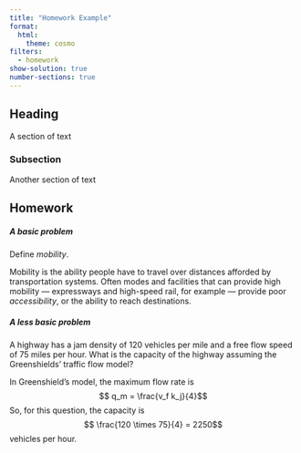 ```yaml
---
title: "Homework Example"
format: 
  html: 
    theme: cosmo
filters:
  - homework
show-solution: true
number-sections: true
---
```


## Heading
A section of text

### Subsection
Another section of text

## Homework {.unnumbered}
##### A basic problem {.homework}
Define *mobility*. 

::: {.homework-key}

Mobility is the ability people have to travel over distances afforded by
transportation systems. Often modes and facilities that can provide high
mobility --- expressways and high-speed rail, for example --- provide poor
*accessibility*, or the ability to reach destinations.

:::


##### A less basic problem {.homework}
A highway has a jam density of 120 vehicles per mile and a free flow speed of 75
miles per hour. What is the capacity of the highway assuming the Greenshields' 
traffic flow model?

::: {.homework-key}

In Greenshield's model, the maximum flow rate is 
$$ q_m = \frac{v_f k_j}{4}$$
So, for this question, the capacity is 
$$ \frac{120 \times 75}{4} = 2250$$
vehicles per hour. 

:::